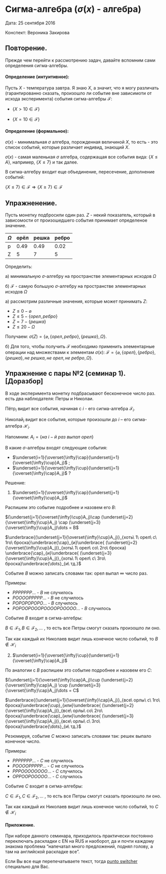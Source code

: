 # Сигма-алгебра ($\sigma(x)$ - алгебра) {#sigma_algebra}

Дата: 25 сентября 2016

Конспект: Вероника Закирова

## Повторение.

Прежде чем перейти к рассмотрению задач, давайте вспомним сами определения сигма-алгебры.

#### Определение (интуитивное):
Пусть $Х$ - температура завтра. Я знаю $Х$, а значит, что я могу различать (гарантированно сказать, произошло ли событие вне зависимоти от исхода эксперимента) события сигма-алгебры $\mathcal{F}$:


* $\{ X>10 \in  \mathcal{F}\}$

* $\{X=10 \in  \mathcal{F}\}$

#### Определение (формальное): 
$\sigma(x)$ - минимальная $\sigma$ алгебра, порожденная величиной $X$, то есть - это список событий, которые различает индивид, знающий $X$.

 $\sigma(x)$ - самая маленькая $\sigma$ алгебра, содержащая все события вида: 
$\{X \leqslant A\}$, например, $\{X \leqslant 7\}$ и так далее.

В сигма-алгебру входит еще объединение, пересечение, дополнение событий:

$\{X \leqslant 7\} \in  \mathcal{F} \Rightarrow \{X \geqslant 7\} \in  \mathcal{F}$

## Упражненение.


Пусть монетку подбросили один раз. $Z$ - некий показатель, который в зависомости от произошедшего события принимает определеное значение. 

$\Omega$|орёл|решка|ребро 
-|-|-|-
p|0.49|0.49|0.02
Z|5|7|5

Определить: 

а) минимальную $\sigma$-алгебру на пространстве элементарных исходов $\Omega$

б) $\mathcal{F}$ - самую большую $\sigma$-алгебру на пространстве элементарных исходов $\Omega$

а) рассмотрим различные значения, которые может принимать $Z$:

* $Z \leqslant 0 - \varnothing$
* $Z \leqslant 5 - \{орел, ребро\}$
* $Z = 7 -  \{решка\}$
* $Z \leqslant 20 -  \Omega$

Получаем:
$\sigma(Z) =\{ \varnothing,\{орел,ребро\}, \{решка\}, \Omega \}.$

б) Для того, чтобы получить $\mathcal{F}$ необходимо применить элементарные операции над множествами к элементам $\sigma(x)$: 
$\mathcal{F} =\{ \varnothing,\{орел\}, \{ребро\},\{решка\}, не\ решка, не\ орел, не\ ребро,  \Omega \}.$


## Упражнение с пары №2 (семинар 1). [Доразбор]


В ходе эксперимента монетку подбрасывают бесконечное число раз. есть два наблюдателя: Петры и Николаи.

Пётр$_i$ видит все события, начиная с $i$ - его сигма-алгебра $\mathcal{F}_i$.

Николай$_i$ видит все события, которые произошли до $i$ -- его сигма-алгебра $\mathcal{H}_i$.

Напомним: $A_i =\{на\ i-й\ раз\ выпал\ орел\}$

В какие $\sigma$-алгебры входят следующие события:

* $\underset{i=1}{\overset{\infty}\cap}(\underset{j=1}{\overset{\infty}\cup}A_j)$ ;
* $\underset{i=1}{\overset{\infty}\cup}(\underset{j=1}{\overset{\infty}\cap}A_j)$ ?

Решение:

1. $\underset{i=1}{\overset{\infty}\cap}(\underset{j=1}{\overset{\infty}\cup}A_j)$ 

Распишем это событие подробнее и назовем его $B$:

$(\underset{j=1}{\overset{\infty}\cup}A_j)\cap (\underset{j=2}{\overset{\infty}\cup}A_j) \cap (\underset{j=3}{\overset{\infty}\cup}A_j)\dots  = B$ 

$\underbrace{(\underset{j=1}{\overset{\infty}\cup}A_j)}_{хоть\ 1\ орел\ с\ 1го\ броска}\underbrace{\cap}_{и}\underbrace{ (\underset{j=2}{\overset{\infty}\cup}A_j)}_{хоть\ 1\ орел\ со\ 2го\ броска} \underbrace{\cap}_{и}\underbrace{ (\underset{j=3}{\overset{\infty}\cup}A_j)}_{хоть\ 1\ орел\ с\ 3го\ броска}\underbrace{\dots}_{и\ тд.}$

Событие $B$ можно записать словами так: орел выпал $\infty$ число раз.

Примеры: 

* $PPPPPPP \dots$ - $B$ не случилось
* $POOOOPPPPP \dots$ - $B$ не\ случилось
* $POPOPOPOPO \dots$ - $B$ случилось
* $POPOOPOOOPOOOOPOOOOO \dots$ - $B$ случилось

Событие $B$ входит в сигма-алгебры: 

$B \in \mathcal{F}_1, B \in \mathcal{F}_2, \dots$ , то есть все Петры смогут сказать произошло ли оно.

Так как каждый их Николаев видит лишь конечное число событий, то 
$B \not\in \mathcal{H}_i$

2. $\underset{i=1}{\overset{\infty}\cup}(\underset{j=1}{\overset{\infty}\cap}A_j)$

По аналогии с $B$ распишем это событие подробнее и назовем его $С$:

$(\underset{j=1}{\overset{\infty}\cap}A_j)\cup (\underset{j=2}{\overset{\infty}\cap}A_j) \cup (\underset{j=3}{\overset{\infty}\cap}A_j)\dots  = С$ 

$\underbrace{(\underset{j=1}{\overset{\infty}\cap}A_j)}_{все\ орлы\ с\ 1го\ броска}\underbrace{\cup}_{или}\underbrace{ (\underset{j=2}{\overset{\infty}\cap}A_j)}_{все\ орлы\ со\ 2го\ броска}\underbrace{\cap}_{или}\underbrace{ (\underset{j=3}{\overset{\infty}\cap}A_j)}_{все\ орлы\ с\ 3го\ броска}\underbrace{\dots}_{и\ тд.}$


Резюмируя, событие $C$ можно записать словами так: решек выпало конечное число.

Примеры: 

* $PPPPPPP \dots$ - $С$ не случилось
* $POOOOPPPPP \dots$ - $С$ не случилось
* $PPPOOOOOOOO \dots$ - $С$ случилось
* $OPPOOPOOOOO \dots$ - $С$ случилось

Событие $C$ входит в сигма-алгебры: 

$C \in \mathcal{F}_1, C \in \mathcal{F}_2, \dots$ , то есть все Петры смогут сказать произошло ли оно.

Так как каждый их Николаев видит лишь конечное число событий, то 
$C \not\in \mathcal{H}_i$



#### Приложение.

При наборе данного семинара, приходилось практически постоянно переключать раскладки с EN на RUS и наоборот, да и почти каждому знакома проблема "напечатал много предложений, поднял голову, а там на английской раскладке все".

Если Вы все еще перепечатываете текст, тогда [punto switcher](https://yandex.ru/soft/punto/) специально для Вас.


